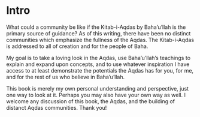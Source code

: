 # Intro

What could a community be like if the Kitab-i-Aqdas by Baha'u'llah is the primary source of guidance? As of this writing, there have been no distinct communities which emphasize the fullness of the Aqdas. The Kitab-i-Aqdas is addressed to all of creation and for the people of Baha.

My goal is to take a loving look in the Aqdas, use Baha'u'llah's teachings to explain and expand upon concepts, and to use whatever inspiration I have access to at least demonstrate the potentials the Aqdas has for you, for me, and for the rest of us who believe in Baha'u'llah.

This book is merely my own personal understanding and perspective, just one way to look at it. Perhaps you may also have your own way as well. I welcome any discussion of this book, the Aqdas, and the building of distanct Aqdas communities. Thank you!

